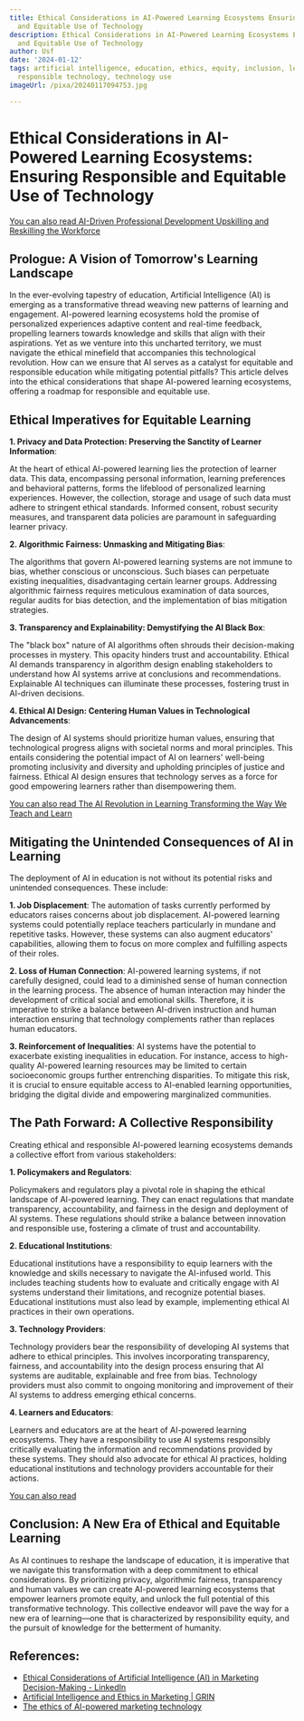 ```yaml
---
title: Ethical Considerations in AI-Powered Learning Ecosystems Ensuring Responsible
  and Equitable Use of Technology
description: Ethical Considerations in AI-Powered Learning Ecosystems Ensuring Responsible
  and Equitable Use of Technology
author: Usf
date: '2024-01-12'
tags: artificial intelligence, education, ethics, equity, inclusion, learning ecosystems,
  responsible technology, technology use
imageUrl: /pixa/20240117094753.jpg

---
```

# Ethical  Considerations in  AI-Powered Learning Ecosystems: Ensuring Responsible and Equitable Use of Technology

[You can also read AI-Driven Professional Development Upskilling and Reskilling the Workforce](AI-Driven%20Professional%20Development%20Upskilling%20and%20Reskilling%20the%20Workforce)


## Prologue: A Vision of Tomorrow's Learning Landscape

In the ever-evolving tapestry of education, Artificial Intelligence (AI) is emerging as a transformative thread weaving new patterns of learning and engagement. AI-powered learning  ecosystems hold the promise of personalized experiences adaptive content and real-time feedback, propelling learners towards knowledge  and skills that align with their aspirations. Yet as we venture into this  uncharted territory, we  must navigate the ethical  minefield  that accompanies this technological revolution. How can we ensure that AI serves  as a catalyst for equitable and  responsible education while  mitigating potential pitfalls? This article delves into  the ethical  considerations that  shape AI-powered learning ecosystems, offering a roadmap for responsible and equitable use.

## Ethical Imperatives for Equitable Learning

**1. Privacy and  Data Protection: Preserving the Sanctity of Learner Information**:

At the heart of ethical AI-powered learning lies the protection  of learner  data. This data, encompassing personal information, learning preferences  and behavioral  patterns, forms the lifeblood of personalized learning experiences. However,  the collection, storage and  usage  of such data  must adhere to stringent  ethical standards. Informed consent, robust security measures, and transparent data policies are paramount  in safeguarding learner privacy.

**2. Algorithmic Fairness: Unmasking and Mitigating Bias**:

The algorithms that govern  AI-powered learning systems are not immune to  bias, whether conscious or unconscious. Such  biases can perpetuate existing inequalities, disadvantaging certain learner groups.  Addressing algorithmic fairness requires meticulous examination of data sources, regular audits for bias detection, and the implementation of bias mitigation strategies.

**3. Transparency and Explainability: Demystifying the AI Black  Box**:

The "black box" nature of AI algorithms often shrouds their decision-making processes in  mystery. This opacity hinders trust and accountability. Ethical  AI demands transparency in algorithm design enabling stakeholders to understand how AI systems arrive at conclusions and recommendations. Explainable AI techniques can illuminate these processes, fostering trust in  AI-driven decisions.

**4.  Ethical AI Design:  Centering Human Values in Technological Advancements**:

The design of AI systems should prioritize  human values, ensuring that technological progress aligns with societal norms and moral principles. This entails considering the potential impact of AI on  learners' well-being promoting inclusivity and diversity and upholding principles of  justice and fairness. Ethical AI  design ensures that technology serves as a force for good empowering learners rather than disempowering  them.

[You  can also read The AI Revolution in Learning Transforming the Way We Teach and  Learn](The%20AI%20Revolution%20in%20Learning%20Transforming%20the%20Way%20We%20Teach%20and%20Learn)


## Mitigating the  Unintended Consequences of AI in Learning

The deployment of AI in  education  is not without its potential risks and  unintended consequences. These include:

**1. Job  Displacement**: The automation of tasks currently performed by educators raises concerns about job displacement. AI-powered  learning systems could potentially replace teachers particularly in  mundane and repetitive tasks. However, these systems can also augment educators' capabilities, allowing them to focus on more complex and fulfilling aspects of their roles.

**2. Loss of Human Connection**: AI-powered learning systems,  if not carefully designed, could lead to  a  diminished sense  of human connection in the learning process. The absence of human interaction  may hinder the development of critical social and emotional skills. Therefore, it is  imperative to strike a balance between AI-driven instruction and human interaction ensuring that technology complements rather than  replaces human educators.

**3.  Reinforcement of Inequalities**: AI  systems have the potential to exacerbate  existing inequalities in education. For instance, access to high-quality AI-powered learning resources may be limited to certain socioeconomic groups further entrenching  disparities. To mitigate this risk, it is crucial to ensure equitable access to AI-enabled learning  opportunities, bridging the digital divide and empowering  marginalized communities.

## The Path Forward: A  Collective Responsibility

Creating ethical and responsible AI-powered learning ecosystems demands a collective effort  from various  stakeholders:

**1. Policymakers  and Regulators**:

Policymakers and regulators play a pivotal role in shaping the ethical landscape of AI-powered learning. They can enact regulations that mandate transparency, accountability, and fairness in the design and deployment of AI systems. These regulations should strike a balance  between innovation and responsible use, fostering a climate  of trust and accountability.

**2. Educational  Institutions**:

Educational institutions have a responsibility to equip learners with the knowledge and skills necessary  to navigate the  AI-infused world. This includes teaching students how to evaluate and critically engage with AI systems understand their limitations, and  recognize potential biases. Educational institutions must also lead by example, implementing ethical AI practices in their own operations.

**3. Technology  Providers**:

Technology providers bear the responsibility of developing AI systems that adhere to  ethical principles. This involves incorporating  transparency, fairness, and accountability into the design  process ensuring that AI systems are auditable, explainable and free from bias. Technology providers must also commit to ongoing monitoring and improvement of their  AI systems to address emerging ethical concerns.

**4. Learners and Educators**:

Learners  and educators are at the heart of AI-powered learning ecosystems. They have a responsibility to use AI systems responsibly critically evaluating the information and recommendations provided by  these systems. They  should also advocate  for ethical AI  practices, holding educational institutions and technology providers accountable for their actions.

[You can also read ]()


##  Conclusion: A New Era of Ethical and  Equitable Learning

As AI continues to  reshape the landscape of education, it is imperative that we navigate this transformation with a deep commitment to ethical considerations. By prioritizing privacy, algorithmic fairness, transparency and human  values we can create AI-powered  learning ecosystems that empower learners promote equity, and unlock the full potential of this transformative technology. This collective endeavor will pave the way for a new era  of learning—one that is characterized by responsibility  equity,  and the pursuit of knowledge for the betterment of  humanity.

## References:
- [Ethical Considerations of Artificial Intelligence (AI) in Marketing Decision-Making - LinkedIn](https://www.linkedin.com/pulse/ethical-considerations-artificial-intelligence-ai-mohadikar)
- [Artificial Intelligence and Ethics in Marketing | GRIN](https://grin.co/blog/artificial-intelligence-and-ethics/)
- [The ethics of AI-powered marketing technology](https://martech.org/the-ethics-of-ai-powered-marketing-technology/)
